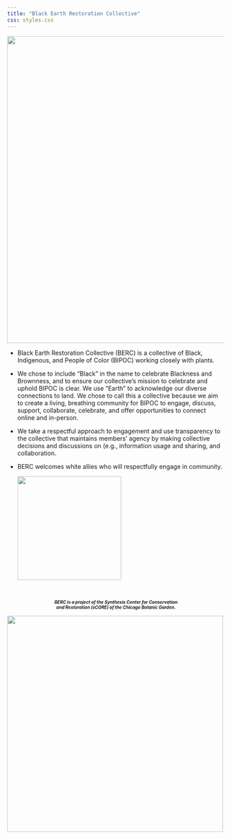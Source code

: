 ```yaml
---
title: "Black Earth Restoration Collective"
css: styles.css
---
```


![](images/fern.jpg){fig-align="center" width="710"}

-   Black Earth Restoration Collective (BERC) is a collective of Black, Indigenous, and People of Color (BIPOC) working closely with plants.\

-   We chose to include "Black" in the name to celebrate Blackness and Brownness, and to ensure our collective's mission to celebrate and uphold BIPOC is clear. We use "Earth" to acknowledge our diverse connections to land. We chose to call this a collective because we aim to create a living, breathing community for BIPOC to engage, discuss, support, collaborate, celebrate, and offer opportunities to connect online and in-person.\

-   We take a respectful approach to engagement and use transparency to the collective that maintains members' agency by making collective decisions and discussions on (e.g., information usage and sharing, and collaboration.\

-   BERC welcomes white allies who will respectfully engage in community.
 
  
  

    [![](images/JoinButton.png){fig-align="center" width="240"}](https://aliciafoxx.github.io/berc/networkMembers.html)

\ 
\ 
\ 

::: {style="font-style: italic; font-size: 10; text-align: center; margin: 0px 100px 0px 100px"}
**BERC is a project of the Synthesis Center for Conservation and Restoration (sCORE) of the Chicago Botanic Garden.**
:::

![](images/CBGLogo.png){fig-align="center" width="500"}
